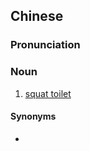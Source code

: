 {{also|蹲式厕所}}
==Chinese==
{{zh-forms|s=蹲式厕所|type=112}}

===Pronunciation===
{{zh-pron
|m=dūnshì cèsuǒ
|c=cyun4 sik1 ci3 so2,deon1 sik1 ci3 so2
|cat=n
}}

===Noun===
{{zh-noun}}

# [[squat toilet]]

====Synonyms====
* {{zh-l|蹲廁}}